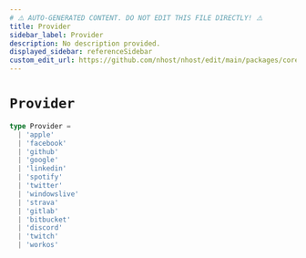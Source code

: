 ```yaml
---
# ⚠️ AUTO-GENERATED CONTENT. DO NOT EDIT THIS FILE DIRECTLY! ⚠️
title: Provider
sidebar_label: Provider
description: No description provided.
displayed_sidebar: referenceSidebar
custom_edit_url: https://github.com/nhost/nhost/edit/main/packages/core/src/types.ts#L141
---
```


# `Provider`

```ts
type Provider =
  | 'apple'
  | 'facebook'
  | 'github'
  | 'google'
  | 'linkedin'
  | 'spotify'
  | 'twitter'
  | 'windowslive'
  | 'strava'
  | 'gitlab'
  | 'bitbucket'
  | 'discord'
  | 'twitch'
  | 'workos'
```
